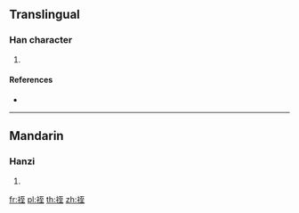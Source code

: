 {{character info/new}}
==Translingual==

===Han character===
{{Han char|rn=113|rad=示|as=06|sn=11|four=|canj=IFMIG}}

# {{defn|Han|sort=示06}}

====References====
* {{Han ref|kx=0843.060|dkj=24699|dj=1263.070|hdz=42396.060|uh=796C|ud=31084}}

----

==Mandarin==

===Hanzi===
{{cmn-hanzi|pin=[[zhī]] ([[zhi1]])|wg=chih<sup>1</sup>}}

# {{defn|lang=cmn|sort=示06}}

[[fr:祬]]
[[pl:祬]]
[[th:祬]]
[[zh:祬]]